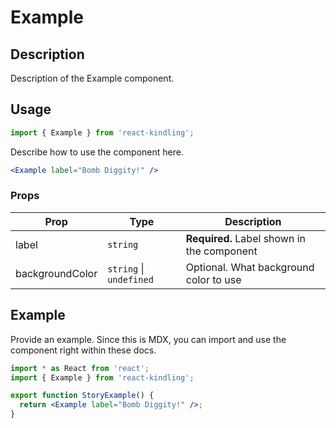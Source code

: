 
<Meta title="Documentation/Themes" />

<h1>Example</h1>

## Description

Description of the Example component.

## Usage

```jsx
import { Example } from 'react-kindling';
```

Describe how to use the component here.

```jsx
<Example label="Bomb Diggity!" />
```

### Props

| Prop            | Type                        | Description                                |
| --------------- | --------------------------- | ------------------------------------------ |
| label           | `string`                    | **Required.** Label shown in the component |
| backgroundColor | `string` &#124; `undefined` | Optional. What background color to use     |

## Example

Provide an example. Since this is MDX, you can import and use the component right within these docs.

```jsx
import * as React from 'react';
import { Example } from 'react-kindling';

export function StoryExample() {
  return <Example label="Bomb Diggity!" />;
}
```
